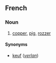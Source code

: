 ==French==
===Noun===
# {{frslang}} [[copper]], [[pig]], [[rozzer]]
====Synonyms====
*[[keuf]] (''[[verlan]]'')